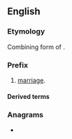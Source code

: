 {{also|gamo|gāmo|-gamo}}
==English==

===Etymology===
Combining form of {{etyl|grc|en}} {{m|grc|γάμος}}.

===Prefix===
{{head|en|prefix}}

# [[marriage]].

====Derived terms====
{{prefixsee|en}}

===Anagrams===
* {{anagrams|en|a=agmo|AMOG|GOMA|Goma|Moga|goam|ogam}}
